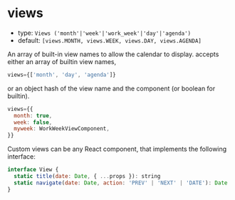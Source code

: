 
# views

- type: `Views ('month'|'week'|'work_week'|'day'|'agenda')`
- default: `[views.MONTH, views.WEEK, views.DAY, views.AGENDA]`

An array of built-in view names to allow the calendar to display. accepts either an array of builtin view names,

```js
views={['month', 'day', 'agenda']}
```

or an object hash of the view name and the component (or boolean for builtin).

```js
views={{
  month: true,
  week: false,
  myweek: WorkWeekViewComponent,
}}
```

Custom views can be any React component, that implements the following interface:

```js
interface View {
  static title(date: Date, { ...props }): string
  static navigate(date: Date, action: 'PREV' | 'NEXT' | 'DATE'): Date
}
```

<Canvas>
  <Story id="props--cal-views" />
</Canvas>
